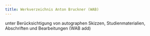 ```yaml
---
title: Werkverzeichnis Anton Bruckner (WAB)
---
```

unter Berücksichtigung von autographen Skizzen, Studienmaterialien, Abschriften und Bearbeitungen (WAB add)
